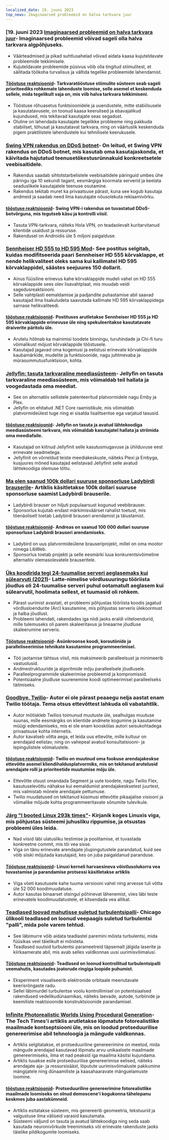 ```yaml
---
localized_date: 19. juuni 2023
top_news: Imaginaarsed probleemid on halva tarkvara juur
---
```




<CallToAction />

<Steps>

### [19. juuni 2023 [Imaginaarsed probleemid on halva tarkvara juur](https://cerebralab.com/Imaginary_Problems_Are_the_Root_of_Bad_Software)- Imaginaarsed probleemid võivad sageli olla halva tarkvara algpõhjuseks.

- Väärteadmised ja pikad suhtlusahelad võivad aidata kaasa kujuteldavate probleemide tekkimisele.
- Kujuteldavate probleemide püsivus võib olla tingitud stiimulitest, et säilitada töökoha turvalisus ja vältida tegelike probleemide lahendamist.

#### [Tööstuse reaktsioonid](http://news.ycombinator.com/item?id=36380711)- Tarkvaratööstuse stiimulite süsteem seab sageli prioriteediks rohkemate lahenduste loomise, selle asemel et keskenduda sellele, mida tegelikult vaja on, mis viib halva tarkvara tekkimiseni.

- Tööstuse rõhuasetus funktsioonidele ja uuendustele, mitte stabiilsusele ja kasutatavusele, on toonud kaasa keerulised ja ebavajalikud kujundused, mis tekitavad kasutajate seas segadust.
- Oluline on lahendada kasutajate tegelikke probleeme ning pakkuda stabiilset, tõhusat ja kasutatavat tarkvara, ning on väärtuslik keskenduda pigem praktilistele lahendustele kui tehnilisele keerukusele.

### [Swing VPN rakendus on DDoS botnet](https://lecromee.github.io/posts/swing_vpn_ddosing_sites/)- On leitud, et Swing VPN rakendus on DDoS botnet, mis kasutab oma kasutajaskonda, et käivitada hajutatud teenusetõkestusrünnakuid konkreetsetele veebisaitidele.

- Rakendus saadab sihtotstarbelistele veebisaitidele päringuid umbes ühe päringu iga 10 sekundi tagant, eesmärgiga koormata serverid ja keelata seaduslikele kasutajatele teenuse osutamine.
- Rakendus tekitab muret ka privaatsuse pärast, kuna see kogub kasutaja andmeid ja saadab need ilma kasutajate nõusolekuta reklaamivõrku.

#### [tööstuse reaktsioonid](http://news.ycombinator.com/item?id=36382700)- Swing VPN-i rakendus on tuvastatud DDoS-botvõrguna, mis tegutseb käsu ja kontrolli viisil.

- Tasuta VPN-tarkvara, näiteks Hola VPN, on teadaolevalt kuritarvitanud klientide usaldust ja ressursse.
- Rakendusel on Androidis üle 5 miljoni paigalduse.

### [Sennheiser HD 555 to HD 595 Mod](http://mikebeauchamp.com/misc/sennheiser-hd-555-to-hd-595-mod/)- See postitus selgitab, kuidas modifitseerida paari Sennheiser HD 555 kõrvaklappe, et nende helikvaliteet oleks sama kui kallimatel HD 595 kõrvaklappidel, säästes seejuures 150 dollarit.

- Ainus füüsiline erinevus kahe kõrvaklappide mudeli vahel on HD 555 kõrvaklappide sees olev lisavahtplaat, mis muudab veidi sagedusreaktsiooni.
- Selle vahtplasti eemaldamise ja padjandite puhastamise abil saavad kasutajad ilma lisakuludeta saavutada kallimate HD 595 kõrvaklappidega sarnase helikvaliteedi.

#### [tööstuse reaktsioonid](http://news.ycombinator.com/item?id=36377875)- Postituses arutletakse Sennheiser HD 555 ja HD 595 kõrvaklappide erinevuse üle ning spekuleeritakse kasutatavate draiverite päritolu üle.

- Arutelu hõlmab ka mainimisi toodete binningu, turuhindade ja Chi-fi turu võimalikust mõjust kõrvaklappide tööstusele.
- Kasutajad jagavad oma kogemusi ja eelistusi erinevate kõrvaklappide kaubamärkide, mudelite ja funktsioonide, nagu juhtmevaba ja mürasummutusfunktsioon, kohta.

### [Jellyfin: tasuta tarkvaraline meediasüsteem](https://github.com/jellyfin/jellyfin)- Jellyfin on tasuta tarkvaraline meediasüsteem, mis võimaldab teil hallata ja voogedastada oma meediat.

- See on alternatiiv sellistele patenteeritud platvormidele nagu Emby ja Plex.
- Jellyfin on ehitatud .NET Core raamistikule, mis võimaldab platvormideülest tuge ning ei sisalda lisalitsentse ega varjatud tasusid.

#### [tööstuse reaktsioonid](http://news.ycombinator.com/item?id=36378689)- Jellyfin on tasuta ja avatud lähtekoodiga meediasüsteemi tarkvara, mis võimaldab kasutajatel hallata ja striimida oma meediafaile.

- Kasutajad on kiitnud Jellyfinit selle kasutusmugavuse ja ühilduvuse eest erinevate seadmetega.
- Jellyfinit on võrreldud teiste meediakeskuste, näiteks Plexi ja Embyga, kusjuures mõned kasutajad eelistavad Jellyfinit selle avatud lähtekoodiga olemuse tõttu.

### [Ma olen saanud 100k dollari suuruse sponsorluse Ladybirdi brauserile](https://twitter.com/awesomekling/status/1670298370550779905)- Artiklis käsitletakse 100k dollari suuruse sponsorluse saamist Ladybirdi brauserile.

- Ladybirdi brauser on hiljuti populaarsust kogunud veebibrauser.
- Sponsorlus kujutab endast märkimisväärset rahalist toetust, mis tõenäoliselt toetab Ladybirdi brauseri arendamist ja täiustamist.

#### [tööstuse reaktsioonid](http://news.ycombinator.com/item?id=36377805)- Andreas on saanud 100 000 dollari suuruse sponsorluse Ladybirdi brauseri arendamiseks.

- Ladybird on uus platvormideülene brauseriprojekt, millel on oma mootor nimega LibWeb.
- Sponsorlus toetab projekti ja selle eesmärki luua konkurentsivõimeline alternatiiv olemasolevatele brauseritele.

### [Üks koodirida tegi 24-tuumalise serveri aeglasemaks kui sülearvuti (2021)](https://pkolaczk.github.io/server-slower-than-a-laptop/)- Latte-nimelise võrdlusuuringu tööriista jõudlus oli 24-tuumalise serveri puhul ootamatult aeglasem kui sülearvutil, hoolimata sellest, et tuumasid oli rohkem.

- Pärast uurimist avastati, et probleemi põhjustas tööriista koodis jagatud võrdlusloendurite (Arc) kasutamine, mis põhjustas serveris ülekoormust ja halba jõudlust.
- Probleemi lahendati, rakendades iga niidi jaoks eraldi viiteloendurid, mille tulemuseks oli parem skaleeritavus ja lineaarne jõudluse skaleerumine serveris.

#### [Tööstuse reaktsioonid](http://news.ycombinator.com/item?id=36376669)- Asünkroonse koodi, koroutiinide ja paralleliseerimise tehnikate kasutamine programmeerimisel.

- Töö jaotamise tähtsus viisil, mis maksimeerib paralleelsust ja minimeerib vastuolusid.
- Andmestruktuuride ja algoritmide mõju paralleelsele jõudlusele.
- Paralleelprogrammide skaleerimise probleemid ja kompromissid.
- Potentsiaalne jõudluse suurenemine koodi optimeerimisel paralleelseks täitmiseks.

### [Goodbye, Twilio](https://blog.miguelgrinberg.com/post/goodbye-twilio)- Autor ei ole pärast peaaegu nelja aastat enam Twilio töötaja. Tema otsus ettevõttest lahkuda oli vabatahtlik.

- Autor mõtiskleb Twilios toimunud muutuste üle, sealhulgas muutuse suunas, mille eesmärgiks on klientide andmete kogumine ja kasutamine müügi edendamiseks, mis ei ole enam kooskõlas autori seisukohtadega privaatsuse kohta internetis.
- Autor kavatseb võtta aega, et leida uus ettevõte, mille kultuur on arendajaid eelistav, ning on vahepeal avatud konsultatsiooni- ja lepingulistele võimalustele.

#### [tööstuse reaktsioonid](http://news.ycombinator.com/item?id=36382361)- Twilio on muutnud oma fookuse arendajakeskse ettevõtte asemel kliendihaldusplatvormiks, mis on tekitanud arutelusid arendajate rolli ja prioriteetide muutumise mõju üle.

- Ettevõtte otsust omandada Segment ja uute toodete, nagu Twilio Flex, kasutuselevõttu nähakse kui eemaldumist arendajakesksetest juurtest, mis valmistab mõnele arendajale pettumuse.
- Twilio muudatused on tekitanud küsimusi ettevõtte pikaajalise visiooni ja võimalike mõjude kohta programmeeritavate sõnumite tulevikule.

### [Järg "I booted Linux 293k times"](https://rwmj.wordpress.com/2023/06/18/follow-up-to-i-booted-linux-292612-times/)- Kirjanik koges Linuxis viga, mis põhjustas süsteemi juhusliku rippumise, ja otsustas probleemi üles leida.

- Nad viisid läbi ulatusliku testimise ja poolitamise, et tuvastada konkreetne commit, mis tõi vea sisse.
- Viga on tänu erinevate arendajate jõupingutustele parandatud, kuid see võib siiski mõjutada kasutajaid, kes on juba paigaldanud paranduse.

#### [Tööstuse reaktsioonid](http://news.ycombinator.com/item?id=36379615)- Linuxi kerneli harvaesineva võistlusolukorra vea tuvastamise ja parandamise protsessi käsitletakse artiklis

- Viga võeti kasutusele kahe tuuma versiooni vahel ning arvesse tuli võtta üle 52 000 koodimuudatuse.
- Autor kasutas binaarset otsingul põhinevat lähenemist, viies läbi teste erinevatele koodimuudatustele, et kitsendada vea allikat.

### [Teadlased loovad mahutisse suletud turbulentsipalli](https://news.uchicago.edu/story/tempest-teacup-uchicago-physicists-make-breakthrough-creating-turbulence)- Chicago ülikooli teadlased on loonud veepaagis suletud turbulentsi "palli", mida pole varem tehtud.

- See läbimurre võib aidata teadlastel paremini mõista turbulentsi, mida füüsikas veel täielikult ei mõisteta.
- Teadlased suutsid turbulentsi parameetreid täpsemalt jälgida laserite ja kiirkaamerate abil, mis avab selles valdkonnas uusi uurimisvõimalusi.

#### [Tööstuse reaktsioonid](http://news.ycombinator.com/item?id=36376875)- Teadlased on loonud kontrollitud turbulentsipalli veemahutis, kasutades joatorude ringiga loopide puhumist.

- Eksperiment visualiseerib elektronide orbitaale meenutavate keerisrõngaste radu.
- Sellel läbimurdel turbulentse voolu kontrollimisel on potentsiaalsed rakendused vedelikudünaamikas, näiteks laevade, autode, turbiinide ja keemiliste reaktsioonide konstruktsioonide parandamisel.

### [Infinite Photorealistic Worlds Using Procedural Generation](https://arxiv.org/abs/2306.09310)- The Tech Times'i artiklis arutletakse lõpmatute fotorealistlike maailmade kontseptsiooni üle, mis on loodud protseduurilise genereerimise abil tehnoloogia ja mängude valdkonnas.

- Artiklis selgitatakse, et protseduuriline genereerimine on meetod, mida mängude arendajad kasutavad lõpmatu arvu unikaalsete maailmade genereerimiseks, ilma et nad peaksid iga maailma käsitsi kujundama.
- Artiklis tuuakse esile protseduurilise genereerimise eelised, näiteks arendajate aja- ja ressursisääst, lõputute uurimisvõimaluste pakkumine mängijatele ning dünaamiliste ja kaasahaaravate mänguelamuste loomine.

#### [tööstuse reaktsioonid](http://news.ycombinator.com/item?id=36376071)- Protseduuriline genereerimine fotorealistlike maailmade loomiseks on olnud demoscene'i kogukonna tähelepanu keskmes juba aastakümneid.

- Artiklis esitatakse süsteem, mis genereerib geomeetria, tekstuurid ja valgustuse ilma väliseid varasid kasutamata.
- Süsteemi väljund on tasuta ja avatud lähtekoodiga ning seda saab kasutada neuronivõrkude treenimiseks või erinevate rakenduste jaoks täielike pildikogumite loomiseks.

</Steps>
